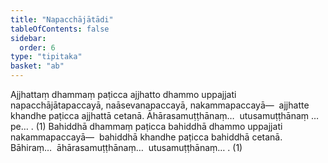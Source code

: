 ```yaml
---
title: "Napacchājātādi"
tableOfContents: false
sidebar:
  order: 6
type: "tipitaka"
basket: "ab"
---
```



<DynamicBreadcrumb />

<Division number="11">

<Paragraph number="2777">
Ajjhattaṃ dhammaṃ paṭicca ajjhatto dhammo uppajjati napacchājātapaccayā, naāsevanapaccayā, nakammapaccayā—  ajjhatte khandhe paṭicca ajjhattā cetanā. Āhārasamuṭṭhānaṃ…  utusamuṭṭhānaṃ …pe… . (1)
</Paragraph>

<Paragraph number="2778">
Bahiddhā dhammaṃ paṭicca bahiddhā dhammo uppajjati nakammapaccayā—  bahiddhā khandhe paṭicca bahiddhā cetanā. Bāhiraṃ…  āhārasamuṭṭhānaṃ…  utusamuṭṭhānaṃ… . (1)
</Paragraph>
</Division>
